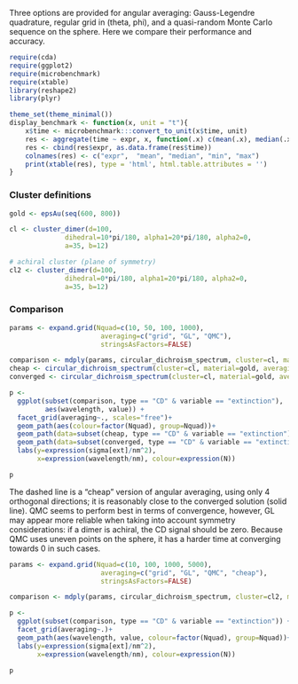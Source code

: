 Three options are provided for angular averaging: Gauss-Legendre quadrature, regular grid in (theta, phi), and a quasi-random Monte Carlo sequence on the sphere. Here we compare their performance and accuracy.

```r
require(cda)
require(ggplot2)
require(microbenchmark)
require(xtable)
library(reshape2)
library(plyr)

theme_set(theme_minimal())
display_benchmark <- function(x, unit = "t"){
    x$time <- microbenchmark:::convert_to_unit(x$time, unit)
    res <- aggregate(time ~ expr, x, function(.x) c(mean(.x), median(.x), min(.x), max(.x)))
    res <- cbind(res$expr, as.data.frame(res$time))
    colnames(res) <- c("expr",  "mean", "median", "min", "max")
    print(xtable(res), type = 'html', html.table.attributes = '')
}
```

### Cluster definitions
```r
gold <- epsAu(seq(600, 800))

cl <- cluster_dimer(d=100, 
              dihedral=10*pi/180, alpha1=20*pi/180, alpha2=0,
              a=35, b=12)

# achiral cluster (plane of symmetry)
cl2 <- cluster_dimer(d=100, 
              dihedral=0*pi/180, alpha1=20*pi/180, alpha2=0,
              a=35, b=12)

```

### Comparison
```r
params <- expand.grid(Nquad=c(10, 50, 100, 1000),
                       averaging=c("grid", "GL", "QMC"),
                       stringsAsFactors=FALSE)

comparison <- mdply(params, circular_dichroism_spectrum, cluster=cl, material=gold)
cheap <- circular_dichroism_spectrum(cluster=cl, material=gold, averaging="cheap")
converged <- circular_dichroism_spectrum(cluster=cl, material=gold, averaging="QMC", Nquad=5000)

p <- 
  ggplot(subset(comparison, type == "CD" & variable == "extinction"),
         aes(wavelength, value)) + 
  facet_grid(averaging~., scales="free")+
  geom_path(aes(colour=factor(Nquad), group=Nquad))+
  geom_path(data=subset(cheap, type == "CD" & variable == "extinction"), linetype=2)+
  geom_path(data=subset(converged, type == "CD" & variable == "extinction"))+
  labs(y=expression(sigma[ext]/nm^2),
       x=expression(wavelength/nm), colour=expression(N))

p
```
The dashed line is a "cheap" version of angular averaging, using only 4 orthogonal directions; it is reasonably close to the converged solution (solid line). QMC seems to perform best in terms of convergence, however, GL may appear more reliable when taking into account symmetry considerations: if a dimer is achiral, the CD signal should be zero. Because QMC uses uneven points on the sphere, it has a harder time at converging towards 0 in such cases. 

```r
params <- expand.grid(Nquad=c(10, 100, 1000, 5000),
                       averaging=c("grid", "GL", "QMC", "cheap"),
                       stringsAsFactors=FALSE)

comparison <- mdply(params, circular_dichroism_spectrum, cluster=cl2, material=gold)

p <- 
  ggplot(subset(comparison, type == "CD" & variable == "extinction")) + 
  facet_grid(averaging~.)+
  geom_path(aes(wavelength, value, colour=factor(Nquad), group=Nquad))+
  labs(y=expression(sigma[ext]/nm^2),
       x=expression(wavelength/nm), colour=expression(N))

p
```

